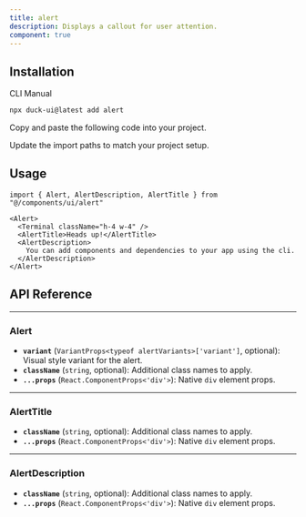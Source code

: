 ```yaml
---
title: alert
description: Displays a callout for user attention.
component: true
---
```


<ComponentPreview
  name="alert-1"
  title="An alert with an icon, title and description."
  description="An alert with an icon, title and description. The title says 'Heads up!' and the description is 'You can add components to your app using the cli.'."
/>

## Installation

<Tabs defaultValue="cli">

<TabsList>
  <TabsTrigger value="cli">CLI</TabsTrigger>
  <TabsTrigger value="manual">Manual</TabsTrigger>
</TabsList>
<TabsContent value="cli">

```bash
npx duck-ui@latest add alert
```

</TabsContent>

<TabsContent value="manual">

<Steps>

<Step>Copy and paste the following code into your project.</Step>

<ComponentSource name="alert" />

<Step>Update the import paths to match your project setup.</Step>

</Steps>

</TabsContent>

</Tabs>

## Usage

```tsx
import { Alert, AlertDescription, AlertTitle } from "@/components/ui/alert"
```

```tsx
<Alert>
  <Terminal className="h-4 w-4" />
  <AlertTitle>Heads up!</AlertTitle>
  <AlertDescription>
    You can add components and dependencies to your app using the cli.
  </AlertDescription>
</Alert>
```

## API Reference

---

### **Alert**

* **`variant`** (`VariantProps<typeof alertVariants>['variant']`, optional): Visual style variant for the alert.
* **`className`** (`string`, optional): Additional class names to apply.
* **`...props`** (`React.ComponentProps<'div'>`): Native `div` element props.

---

### **AlertTitle**

* **`className`** (`string`, optional): Additional class names to apply.
* **`...props`** (`React.ComponentProps<'div'>`): Native `div` element props.

---

### **AlertDescription**

* **`className`** (`string`, optional): Additional class names to apply.
* **`...props`** (`React.ComponentProps<'div'>`): Native `div` element props.



